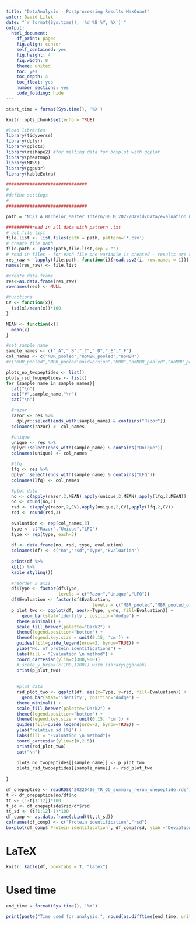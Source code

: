 ```yaml
---
title: "DataAnalysis - Postprocessing Results MaxQuant"
autor: David Lilek
date: "`r format(Sys.time(), '%d %B %Y, %X')`"
output:
  html_document:
    df_print: paged
    fig.align: center
    self_contained: yes
    fig.height: 4
    fig.width: 8
    theme: united
    toc: yes
    toc_depth: 4
    toc_float: yes
    number_sections: yes
    code_folding: hide
---
```


```r
start_time = format(Sys.time(), '%X')
```

```r
knitr::opts_chunk$set(echo = TRUE)
```

```r
#load libraries
library(tidyverse)
library(dplyr)
library(gplots)
library(reshape2) #for melting data for boxplot with ggplot
library(pheatmap)
library(MASS)
library(ggpubr)
library(kableExtra)
```


```r
###############################
#
#define settings
#
###############################

path = "N:/1_A_Bachelor_Master_Intern/00_M_2022/David/Data/evaluation_masterthesis/tmpfiles/extracts_twouniquepeptide/"

##########read in all data with pattern .txt
# get file list
file.list <- list.files(path = path, pattern='*.csv')
# create file path
file.path <- paste(path,file.list,sep = "")
# read in files - for each file one variable is created - results are stored in a list
res_raw <- lapply(file.path, function(i){read.csv2(i, row.names = 1)})
names(res_raw) <- file.list
```

```r
#create data.frame
res<-as.data.frame(res_raw)
rownames(res) <- NULL
```

```r
#functions
CV <- function(x){
  (sd(x)/mean(x))*100
}

MEAN <- function(x){
  mean(x)
}
```


```r
#set sample name
sample_names <- c("_A","_B","_C","_D","_E","_F")
col_names <- c("MBR_pooled","noMBR_pooled","noMBR")
#c("MBR_pooled","MBR_pooled\noldversion","MBR","noMBR_pooled","noMBR_pooled\noldversion","noMBR")
```


```r
plots_no_twopeptides <- list()
plots_rsd_twopeptides <- list()
for (sample_name in sample_names){
  cat("\n")
  cat("#",sample_name,"\n")
  cat("\n")

  #razor
  razor <- res %>%
    dplyr::select(ends_with(sample_name) & contains("Razor"))
  colnames(razor) <- col_names

  #unique
  unique <- res %>%
  dplyr::select(ends_with(sample_name) & contains("Unique"))
  colnames(unique) <- col_names

  #lfq
  lfq <- res %>%
  dplyr::select(ends_with(sample_name) & contains("LFQ"))
  colnames(lfq) <- col_names

  #plot data
  no <- c(apply(razor,2,MEAN),apply(unique,2,MEAN),apply(lfq,2,MEAN))
  no <- round(no,1)
  rsd <- c(apply(razor,2,CV),apply(unique,2,CV),apply(lfq,2,CV))
  rsd <- round(rsd,3)
  
  evaluation <- rep(col_names,3)
  type <- c("Razor","Unique","LFQ")
  type <- rep(type, each=3)
  
  df <- data.frame(no, rsd, type, evaluation)
  colnames(df) <- c("no","rsd","Type","Evaluation")
  
  print(df %>%
  kbl() %>%
  kable_styling())
  
  #reorder x axis
  df$Type <- factor(df$Type,
                    levels = c("Razor","Unique","LFQ"))
  df$Evaluation <- factor(df$Evaluation,
                                 levels = c("MBR_pooled","MBR_pooled_oldversion","MBR","noMBR_pooled","noMBR_pooled_oldversion","noMBR"))
  p_plot_two <- ggplot(df, aes(x=Type, y=no, fill=Evaluation)) +
      geom_bar(stat='identity', position='dodge') +
    theme_minimal() +
    scale_fill_brewer(palette="Dark2") +
    theme(legend.position="bottom") +
    theme(legend.key.size = unit(0.15, 'cm')) +
    guides(fill=guide_legend(nrow=2, byrow=TRUE)) +
    ylab("No. of protein identifications") +
    labs(fill = "Evaluation \n method") +
    coord_cartesian(ylim=c(300,900))
    # scale_y_break(c(100,1200)) with library(ggbreak)
    print(p_plot_two)
    
        
    #plot data
    rsd_plot_two <- ggplot(df, aes(x=Type, y=rsd, fill=Evaluation)) +
      geom_bar(stat='identity', position='dodge') +
    theme_minimal() +
    scale_fill_brewer(palette="Dark2") +
    theme(legend.position="bottom") +
    theme(legend.key.size = unit(0.15, 'cm')) +
    guides(fill=guide_legend(nrow=2, byrow=TRUE)) +
    ylab("relative sd [%]") +
    labs(fill = "Evaluation \n method")+
    coord_cartesian(ylim=c(0,2.5))
    print(rsd_plot_two)
    cat("\n")
    
    plots_no_twopeptides[[sample_name]] <- p_plot_two
    plots_rsd_twopeptides[[sample_name]] <- rsd_plot_two
    
}
```



```r
df_onepeptide <- readRDS("20220406_TR_QC_summary_rerun_onepeptide.rds")
t <- df_onepeptide$no/df$no
tt <- (1-t[1:12])*100
t_sd <- df_onepeptide$rsd/df$rsd
tt_sd <- (t[1:12]-1)*100
df_comp <- as.data.frame(cbind(tt,tt_sd))
colnames(df_comp) <- c("Protein identification","rsd")
boxplot(df_comp$`Protein identification`, df_comp$rsd, ylab ="Deviation one peptide vs two peptides [%]", names = colnames(df_comp))
```
# LaTeX

```r
knitr::kable(df, booktabs = T, "latex")
```



# Used time

```r
end_time = format(Sys.time(), '%X')
```



```r
print(paste("Time used for analysis:", round(as.difftime(end_time, units = "mins")-as.difftime(start_time, units = "mins"),digits=2),"minutes"))
```
